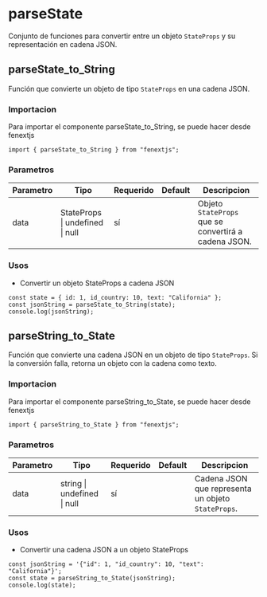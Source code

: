 # parseState

Conjunto de funciones para convertir entre un objeto `StateProps` y su representación en cadena JSON.

## parseState_to_String

Función que convierte un objeto de tipo `StateProps` en una cadena JSON.

### Importacion

Para importar el componente parseState_to_String, se puede hacer desde fenextjs

```tsx copy
import { parseState_to_String } from "fenextjs";
```

### Parametros

| Parametro | Tipo | Requerido | Default | Descripcion |
| --------- | ---- | --------- | ------- | ----------- |
| data | StateProps \| undefined \| null | sí |  | Objeto `StateProps` que se convertirá a cadena JSON. |
### Usos

- Convertir un objeto StateProps a cadena JSON

```tsx copy
const state = { id: 1, id_country: 10, text: "California" };
const jsonString = parseState_to_String(state);
console.log(jsonString);
```



## parseString_to_State

Función que convierte una cadena JSON en un objeto de tipo `StateProps`. Si la conversión falla, retorna un objeto con la cadena como texto.

### Importacion

Para importar el componente parseString_to_State, se puede hacer desde fenextjs

```tsx copy
import { parseString_to_State } from "fenextjs";
```

### Parametros

| Parametro | Tipo | Requerido | Default | Descripcion |
| --------- | ---- | --------- | ------- | ----------- |
| data | string \| undefined \| null | sí |  | Cadena JSON que representa un objeto `StateProps`. |
### Usos

- Convertir una cadena JSON a un objeto StateProps

```tsx copy
const jsonString = '{"id": 1, "id_country": 10, "text": "California"}';
const state = parseString_to_State(jsonString);
console.log(state);
```



